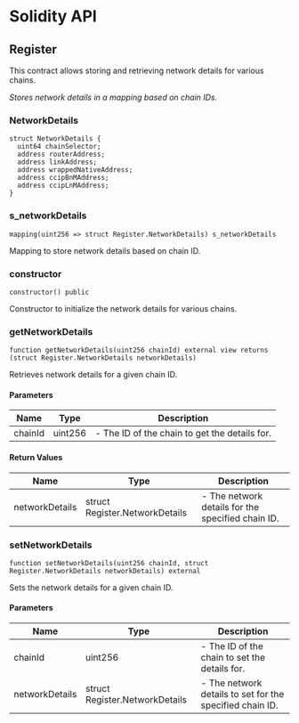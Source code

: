 # Solidity API

## Register

This contract allows storing and retrieving network details for various chains.

_Stores network details in a mapping based on chain IDs._

### NetworkDetails

```solidity
struct NetworkDetails {
  uint64 chainSelector;
  address routerAddress;
  address linkAddress;
  address wrappedNativeAddress;
  address ccipBnMAddress;
  address ccipLnMAddress;
}
```

### s_networkDetails

```solidity
mapping(uint256 => struct Register.NetworkDetails) s_networkDetails
```

Mapping to store network details based on chain ID.

### constructor

```solidity
constructor() public
```

Constructor to initialize the network details for various chains.

### getNetworkDetails

```solidity
function getNetworkDetails(uint256 chainId) external view returns (struct Register.NetworkDetails networkDetails)
```

Retrieves network details for a given chain ID.

#### Parameters

| Name | Type | Description |
| ---- | ---- | ----------- |
| chainId | uint256 | - The ID of the chain to get the details for. |

#### Return Values

| Name | Type | Description |
| ---- | ---- | ----------- |
| networkDetails | struct Register.NetworkDetails | - The network details for the specified chain ID. |

### setNetworkDetails

```solidity
function setNetworkDetails(uint256 chainId, struct Register.NetworkDetails networkDetails) external
```

Sets the network details for a given chain ID.

#### Parameters

| Name | Type | Description |
| ---- | ---- | ----------- |
| chainId | uint256 | - The ID of the chain to set the details for. |
| networkDetails | struct Register.NetworkDetails | - The network details to set for the specified chain ID. |

